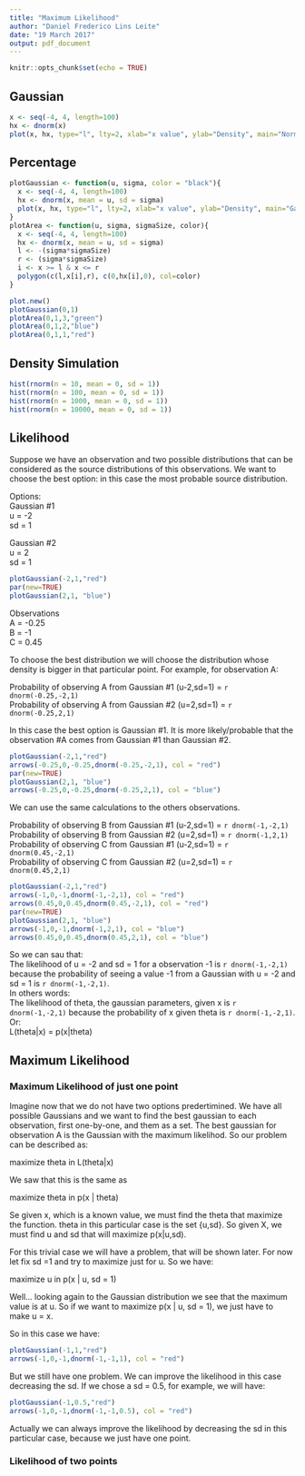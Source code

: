 ```yaml
---
title: "Maximum Likelihood"
author: "Daniel Frederico Lins Leite"
date: "19 March 2017"
output: pdf_document
---
```


```r
knitr::opts_chunk$set(echo = TRUE)
```

## Gaussian

```R
x <- seq(-4, 4, length=100)
hx <- dnorm(x)
plot(x, hx, type="l", lty=2, xlab="x value", ylab="Density", main="Normal Gaussian(u=0,sigma=1)")
```

## Percentage

```R
plotGaussian <- function(u, sigma, color = "black"){
  x <- seq(-4, 4, length=100)
  hx <- dnorm(x, mean = u, sd = sigma)
  plot(x, hx, type="l", lty=2, xlab="x value", ylab="Density", main="Gaussian", col = color)
}
plotArea <- function(u, sigma, sigmaSize, color){
  x <- seq(-4, 4, length=100)
  hx <- dnorm(x, mean = u, sd = sigma)
  l <- -(sigma*sigmaSize)
  r <- (sigma*sigmaSize)
  i <- x >= l & x <= r
  polygon(c(l,x[i],r), c(0,hx[i],0), col=color)
}

plot.new()
plotGaussian(0,1)
plotArea(0,1,3,"green")
plotArea(0,1,2,"blue")
plotArea(0,1,1,"red")
```

## Density Simulation

```R
hist(rnorm(n = 10, mean = 0, sd = 1))
hist(rnorm(n = 100, mean = 0, sd = 1))
hist(rnorm(n = 1000, mean = 0, sd = 1))
hist(rnorm(n = 10000, mean = 0, sd = 1))
```

## Likelihood

Suppose we have an observation and two possible distributions that can be considered as the source distributions of this observations. We want to choose the best option: in this case the most probable source distribution.

Options:  
Gaussian #1  
u = -2  
sd = 1  
  
Gaussian #2  
u = 2  
sd = 1  

```R
plotGaussian(-2,1,"red")
par(new=TRUE)
plotGaussian(2,1, "blue")
```

Observations  
A = -0.25  
B = -1  
C = 0.45  

To choose the best distribution we will choose the distribution whose density is bigger in that particular point. For example, for observation A:  

Probability of observing A from Gaussian #1 (u-2,sd=1) = `r dnorm(-0.25,-2,1)`    
Probability of observing A from Gaussian #2 (u=2,sd=1) = `r dnorm(-0.25,2,1)`  

In this case the best option is Gaussian #1. It is more likely/probable that the observation #A comes from Gaussian #1 than Gaussian #2.

```R
plotGaussian(-2,1,"red")
arrows(-0.25,0,-0.25,dnorm(-0.25,-2,1), col = "red")
par(new=TRUE)
plotGaussian(2,1, "blue")
arrows(-0.25,0,-0.25,dnorm(-0.25,2,1), col = "blue")
```

We can use the same calculations to the others observations.

Probability of observing B from Gaussian #1 (u-2,sd=1) = `r dnorm(-1,-2,1)`      
Probability of observing B from Gaussian #2 (u=2,sd=1) = `r dnorm(-1,2,1)`   
Probability of observing C from Gaussian #1 (u-2,sd=1) = `r dnorm(0.45,-2,1)`      
Probability of observing C from Gaussian #2 (u=2,sd=1) = `r dnorm(0.45,2,1)`   

```R
plotGaussian(-2,1,"red")
arrows(-1,0,-1,dnorm(-1,-2,1), col = "red")
arrows(0.45,0,0.45,dnorm(0.45,-2,1), col = "red")
par(new=TRUE)
plotGaussian(2,1, "blue")
arrows(-1,0,-1,dnorm(-1,2,1), col = "blue")
arrows(0.45,0,0.45,dnorm(0.45,2,1), col = "blue")
```

So we can sau that:  
The likelihood of u = -2 and sd = 1 for a observation -1 is `r dnorm(-1,-2,1)` because the probability of seeing a value -1 from a Gaussian with u = -2 and sd = 1 is `r dnorm(-1,-2,1)`.  
In others words:  
The likelihood of theta, the gaussian parameters, given x is `r dnorm(-1,-2,1)` because the probability of x given theta is `r dnorm(-1,-2,1)`.  
Or:  
L(theta|x) = p(x|theta)

## Maximum Likelihood

### Maximum Likelihood of just one point

Imagine now that we do not have two options predertimined. We have all possible Gaussians and we want to find the best gaussian to each observation, first one-by-one, and them as a set.
The best gaussian for observation A is the Gaussian with the maximum likelihod. So our problem can be described as:  
  
maximize theta in L(theta|x)  
  
We saw that this is the same as  

maximize theta in p(x | theta)  

Se given x, which is a known value, we must find the theta that maximize the function. theta in this particular case is the set {u,sd}. So given X, we must find u and sd that will maximize p(x|u,sd).  
  
For this trivial case we will have a problem, that will be shown later. For now let fix sd =1 and try to maximize just for u. So we have:  
  
maximize u in p(x | u, sd = 1)    
  
Well... looking again  to the Gaussian distribution we see that the maximum value is at u. So if we want to maximize p(x | u, sd = 1), we just have to make u = x.

So in this case we have:

```R
plotGaussian(-1,1,"red")
arrows(-1,0,-1,dnorm(-1,-1,1), col = "red")
```

But we still have one problem. We can improve the likelihood in this case decreasing the sd. If we chose a sd = 0.5, for example, we will have:

```R
plotGaussian(-1,0.5,"red")
arrows(-1,0,-1,dnorm(-1,-1,0.5), col = "red")
```

Actually we can always improve the likelihood by decreasing the sd in this particular case, because we just have one point.

### Likelihood of two points
